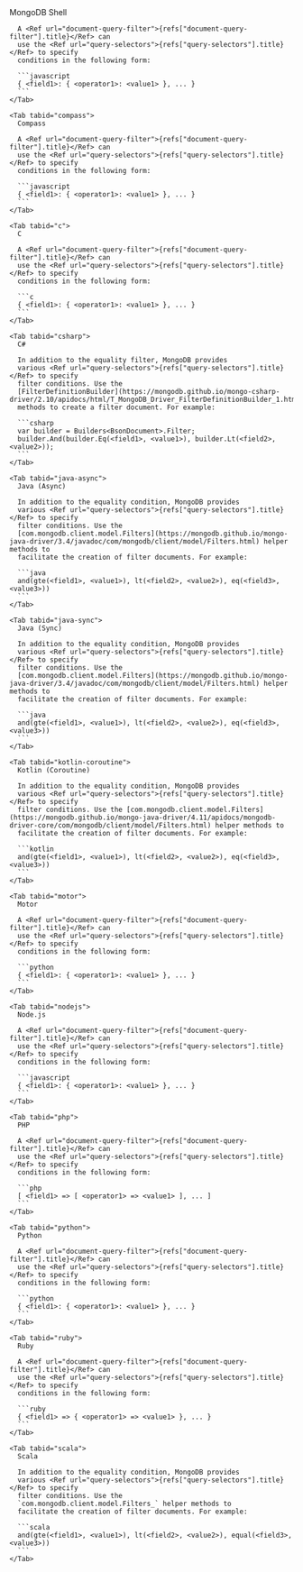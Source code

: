 
<Extract>
  <Tabs tabset="drivers">
    <Tab tabid="shell">
      MongoDB Shell

      A <Ref url="document-query-filter">{refs["document-query-filter"].title}</Ref> can
      use the <Ref url="query-selectors">{refs["query-selectors"].title}</Ref> to specify
      conditions in the following form:

      ```javascript
      { <field1>: { <operator1>: <value1> }, ... }
      ```
    </Tab>

    <Tab tabid="compass">
      Compass

      A <Ref url="document-query-filter">{refs["document-query-filter"].title}</Ref> can
      use the <Ref url="query-selectors">{refs["query-selectors"].title}</Ref> to specify
      conditions in the following form:

      ```javascript
      { <field1>: { <operator1>: <value1> }, ... }
      ```
    </Tab>

    <Tab tabid="c">
      C

      A <Ref url="document-query-filter">{refs["document-query-filter"].title}</Ref> can
      use the <Ref url="query-selectors">{refs["query-selectors"].title}</Ref> to specify
      conditions in the following form:

      ```c
      { <field1>: { <operator1>: <value1> }, ... }
      ```
    </Tab>

    <Tab tabid="csharp">
      C#

      In addition to the equality filter, MongoDB provides
      various <Ref url="query-selectors">{refs["query-selectors"].title}</Ref> to specify
      filter conditions. Use the
      [FilterDefinitionBuilder](https://mongodb.github.io/mongo-csharp-driver/2.10/apidocs/html/T_MongoDB_Driver_FilterDefinitionBuilder_1.htm)
      methods to create a filter document. For example:

      ```csharp
      var builder = Builders<BsonDocument>.Filter;
      builder.And(builder.Eq(<field1>, <value1>), builder.Lt(<field2>, <value2>));
      ```
    </Tab>

    <Tab tabid="java-async">
      Java (Async)

      In addition to the equality condition, MongoDB provides
      various <Ref url="query-selectors">{refs["query-selectors"].title}</Ref> to specify
      filter conditions. Use the
      [com.mongodb.client.model.Filters](https://mongodb.github.io/mongo-java-driver/3.4/javadoc/com/mongodb/client/model/Filters.html) helper methods to
      facilitate the creation of filter documents. For example:

      ```java
      and(gte(<field1>, <value1>), lt(<field2>, <value2>), eq(<field3>, <value3>))
      ```
    </Tab>

    <Tab tabid="java-sync">
      Java (Sync)

      In addition to the equality condition, MongoDB provides
      various <Ref url="query-selectors">{refs["query-selectors"].title}</Ref> to specify
      filter conditions. Use the
      [com.mongodb.client.model.Filters](https://mongodb.github.io/mongo-java-driver/3.4/javadoc/com/mongodb/client/model/Filters.html) helper methods to
      facilitate the creation of filter documents. For example:

      ```java
      and(gte(<field1>, <value1>), lt(<field2>, <value2>), eq(<field3>, <value3>))
      ```
    </Tab>

    <Tab tabid="kotlin-coroutine">
      Kotlin (Coroutine)

      In addition to the equality condition, MongoDB provides
      various <Ref url="query-selectors">{refs["query-selectors"].title}</Ref> to specify
      filter conditions. Use the [com.mongodb.client.model.Filters](https://mongodb.github.io/mongo-java-driver/4.11/apidocs/mongodb-driver-core/com/mongodb/client/model/Filters.html) helper methods to
      facilitate the creation of filter documents. For example:

      ```kotlin
      and(gte(<field1>, <value1>), lt(<field2>, <value2>), eq(<field3>, <value3>))
      ```
    </Tab>

    <Tab tabid="motor">
      Motor

      A <Ref url="document-query-filter">{refs["document-query-filter"].title}</Ref> can
      use the <Ref url="query-selectors">{refs["query-selectors"].title}</Ref> to specify
      conditions in the following form:

      ```python
      { <field1>: { <operator1>: <value1> }, ... }
      ```
    </Tab>

    <Tab tabid="nodejs">
      Node.js

      A <Ref url="document-query-filter">{refs["document-query-filter"].title}</Ref> can
      use the <Ref url="query-selectors">{refs["query-selectors"].title}</Ref> to specify
      conditions in the following form:

      ```javascript
      { <field1>: { <operator1>: <value1> }, ... }
      ```
    </Tab>

    <Tab tabid="php">
      PHP

      A <Ref url="document-query-filter">{refs["document-query-filter"].title}</Ref> can
      use the <Ref url="query-selectors">{refs["query-selectors"].title}</Ref> to specify
      conditions in the following form:

      ```php
      [ <field1> => [ <operator1> => <value1> ], ... ]
      ```
    </Tab>

    <Tab tabid="python">
      Python

      A <Ref url="document-query-filter">{refs["document-query-filter"].title}</Ref> can
      use the <Ref url="query-selectors">{refs["query-selectors"].title}</Ref> to specify
      conditions in the following form:

      ```python
      { <field1>: { <operator1>: <value1> }, ... }
      ```
    </Tab>

    <Tab tabid="ruby">
      Ruby

      A <Ref url="document-query-filter">{refs["document-query-filter"].title}</Ref> can
      use the <Ref url="query-selectors">{refs["query-selectors"].title}</Ref> to specify
      conditions in the following form:

      ```ruby
      { <field1> => { <operator1> => <value1> }, ... }
      ```
    </Tab>

    <Tab tabid="scala">
      Scala

      In addition to the equality condition, MongoDB provides
      various <Ref url="query-selectors">{refs["query-selectors"].title}</Ref> to specify
      filter conditions. Use the
      `com.mongodb.client.model.Filters_` helper methods to
      facilitate the creation of filter documents. For example:

      ```scala
      and(gte(<field1>, <value1>), lt(<field2>, <value2>), equal(<field3>, <value3>))
      ```
    </Tab>
  </Tabs>
</Extract>
